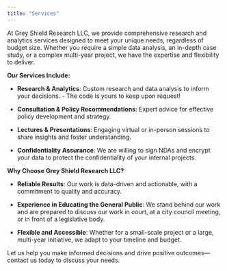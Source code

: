 ```yaml
---
title: "Services"
---
```


At Grey Shield Research LLC, we provide comprehensive research and analytics services designed to meet your unique needs, regardless of budget size. Whether you require a simple data analysis, an in-depth case study, or a complex multi-year project, we have the expertise and flexibility to deliver.

**Our Services Include:**

-   **Research & Analytics**: Custom research and data analysis to inform your decisions. - The code is yours to keep upon request!

-   **Consultation & Policy Recommendations**: Expert advice for effective policy development and strategy.

-   **Lectures & Presentations**: Engaging virtual or in-person sessions to share insights and foster understanding.

-   **Confidentiality Assurance**: We are willing to sign NDAs and encrypt your data to protect the confidentiality of your internal projects.

**Why Choose Grey Shield Research LLC?**

-   **Reliable Results**: Our work is data-driven and actionable, with a commitment to quality and accuracy.

-   **Experience in Educating the General Public**: We stand behind our work and are prepared to discuss our work in court, at a city council meeting, or in front of a legislative body.

-   **Flexible and Accessible**: Whether for a small-scale project or a large, multi-year initiative, we adapt to your timeline and budget.

Let us help you make informed decisions and drive positive outcomes—contact us today to discuss your needs.

```         
```

